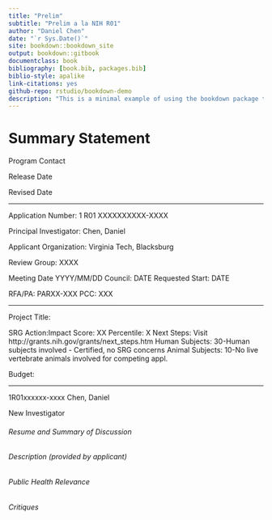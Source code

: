 ```yaml
--- 
title: "Prelim"
subtitle: "Prelim a la NIH R01"
author: "Daniel Chen"
date: "`r Sys.Date()`"
site: bookdown::bookdown_site
output: bookdown::gitbook
documentclass: book
bibliography: [book.bib, packages.bib]
biblio-style: apalike
link-citations: yes
github-repo: rstudio/bookdown-demo
description: "This is a minimal example of using the bookdown package to write a book. The output format for this example is bookdown::gitbook."
---
```


# Summary Statement

Program Contact

Release Date

Revised Date

<hr />

Application Number: 1 R01 XXXXXXXXXX-XXXX

Principal Investigator: Chen, Daniel

Applicant Organization: Virginia Tech, Blacksburg

Review Group: XXXX

Meeting Date YYYY/MM/DD
Council: DATE
Requested Start: DATE

RFA/PA: PARXX-XXX
PCC: XXX

<hr />

Project Title:

SRG Action:Impact Score: XX Percentile: X
Next Steps: Visit http://grants.nih.gov/grants/next_steps.htm
Human Subjects: 30-Human subjects involved - Certified, no SRG concerns
Animal Subjects: 10-No live vertebrate animals involved for competing appl.

Budget:

<hr />

1R01xxxxxx-xxxx Chen, Daniel

New Investigator

###### Resume and Summary of Discussion

###### Description (provided by applicant)

###### Public Health Relevance

###### Critiques
